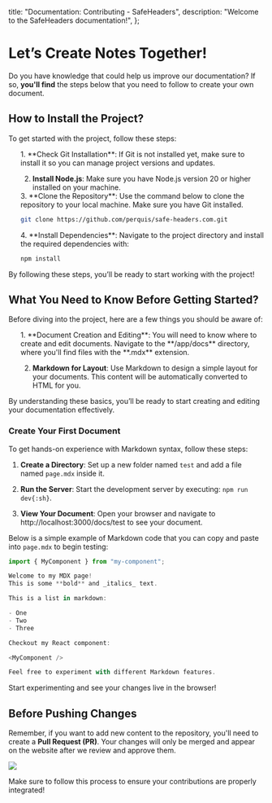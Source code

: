 

  title: "Documentation: Contributing - SafeHeaders",
  description: "Welcome to the SafeHeaders documentation!",
};

# Let’s Create Notes Together!

Do you have knowledge that could help us improve our documentation? If so, **you'll find** the steps below that you need to follow to create your own document.

<Divider className="my-5 !border-zinc-800" />

## How to Install the Project?

To get started with the project, follow these steps:

<ol>
1. **Check Git Installation**: If <Link href="https://git-scm.com/downloads">Git</Link> is not installed yet, make sure to install it so you can manage project versions and updates.

2. **Install Node.js**: Make sure you have Node.js version 20 or higher installed on your machine.

<div className="flex flex-col mb-5 gap-5">
3. **Clone the Repository**: Use the command below to clone the repository to your local machine. Make sure you have Git installed.

```sh
git clone https://github.com/perquis/safe-headers.com.git
```

</div>

<div className="flex flex-col gap-5">
4. **Install Dependencies**: Navigate to the project directory and install the required dependencies with:

```sh
npm install
```

</div>

</ol>

By following these steps, you’ll be ready to start working with the project!

<Divider className="my-5 !border-zinc-800" />

## What You Need to Know Before Getting Started?

Before diving into the project, here are a few things you should be aware of:

<ol>
1. **Document Creation and Editing**: You will need to know where to create and edit documents. Navigate to the **/app/docs** directory, where you'll find files with the **.mdx** extension.

2. **Markdown for Layout**: Use Markdown to design a simple layout for your documents. This content will be automatically converted to HTML for you.

</ol>

By understanding these basics, you’ll be ready to start creating and editing your documentation effectively.

### Create Your First Document

To get hands-on experience with Markdown syntax, follow these steps:

1. **Create a Directory**: Set up a new folder named `test` and add a file named `page.mdx` inside it.

2. **Run the Server**: Start the development server by executing: `npm run dev{:sh}`.

3. **View Your Document**: Open your browser and navigate to <Link href="http://localhost:3000/docs/test">http://localhost:3000/docs/test</Link> to see your document.

Below is a simple example of Markdown code that you can copy and paste into `page.mdx` to begin testing:

```js showLineNumbers
import { MyComponent } from "my-component";

Welcome to my MDX page!
This is some **bold** and _italics_ text.

This is a list in markdown:

- One
- Two
- Three

Checkout my React component:

<MyComponent />

Feel free to experiment with different Markdown features.
```

Start experimenting and see your changes live in the browser!

<Divider className="my-5 !border-zinc-800" />

## Before Pushing Changes

Remember, if you want to add new content to the repository, you'll need to create a **Pull Request (PR)**. Your changes will only be merged and appear on the website after we review and approve them.

<img
  className="pointer-events-none w-full select-none overflow-hidden rounded-lg"
  src="https://cdn.dribbble.com/userupload/2608299/file/original-00f24643a2c18bc04251f7a2019d4743.gif"
/>

Make sure to follow this process to ensure your contributions are properly integrated!
